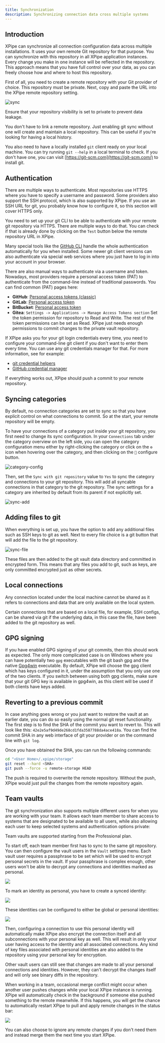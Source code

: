 ```yaml
---
title: Synchronization
description: Synchronizing connection data cross multiple systems
---
```


## Introduction

XPipe can synchronize all connection configuration data across multiple installations. It uses your own remote Git repository for that purpose. You can synchronize with this repository in all XPipe application instances. Every change you make in one instance will be reflected in the repository. This approach means that you have full control over your data, as you can freely choose how and where to host this repository.

First of all, you need to create a remote repository with your Git provider of choice. This repository must be private. Next, copy and paste the URL into the XPipe remote repository setting.

![sync](/sync.png)

<Callout type="warn">Ensure that your repository visibility is set to private to prevent data leakage.</Callout>

<Callout type="info">You don't have to link a remote repository. Just enabling git sync without one will create and maintain a local repository. This can be useful if you're looking for having a local history.</Callout>

You also need to have a locally installed `git` client ready on your local machine. You can try running `git --help` in a local terminal to check.
If you don't have one, you can visit [https://git-scm.com](https://git-scm.com/) to install git.

## Authentication

There are multiple ways to authenticate. Most repositories use HTTPS where you have to specify a username and password.
Some providers also support the SSH protocol, which is also supported by XPipe.
If you use an SSH URL for git, you probably know how to configure it, so this section will cover HTTPS only.

You need to set up your git CLI to be able to authenticate with your remote git repository via HTTPS. There are multiple ways to do that.
You can check if that is already done by clicking on the `Test` button below the remote repository URL in XPipe.

Many special tools like the [GitHub CLI](https://cli.github.com/) handle the whole authentication automatically for you when installed.
Some newer git client versions can also authenticate via special web services where you just have to log in into your account in your browser.

There are also manual ways to authenticate via a username and token.
Nowadays, most providers require a personal access token (PAT) to authenticate from the command-line instead of traditional passwords.
You can find common (PAT) pages here:
- **GitHub**: [Personal access tokens (classic)](https://github.com/settings/tokens)
- **GitLab**: [Personal access token](https://docs.gitlab.com/ee/user/profile/personal_access_tokens.html)
- **BitBucket**: [Personal access token](https://support.atlassian.com/bitbucket-cloud/docs/access-tokens/)
- **Gitea**: `Settings -> Applications -> Manage Access Tokens section`
Set the token permission for repository to Read and Write. The rest of the token permissions can be set as Read. XPipe just needs enough permissions to commit changes to the private vault repository.

If XPipe asks you for your git login credentials every time, you need to configure your command-line git client if you don't want to enter them every time.
You can use any git credentials manager for that.
For more information, see for example:
- [git credential helpers](https://git-scm.com/doc/credential-helpers)
- [GitHub credential manager](https://docs.github.com/en/get-started/getting-started-with-git/caching-your-github-credentials-in-git)

If everything works out, XPipe should push a commit to your remote repository.

## Syncing categories

By default, no connection categories are set to sync so that you have explicit control on what connections to commit.
So at the start, your remote repository will be empty.

To have your connections of a category put inside your git repository, you first need to change its sync configuration.
In your `Connections` tab under the category overview on the left side, you can open the category configuration menu either by right-clicking the category or click on the `⚙️` icon when hovering over the category, and then clicking on the `🔧` configure button.

![category-config](/images/category-config.png)

Then, set the `Sync with git repository` value to `Yes` to sync the category and connections to your git repository.
This will add all syncable connections in that category to the git repository.
The sync settings for a category are inherited by default from its parent if not explicitly set.

![sync-add](/images/sync-add.png)

## Adding files to git

When everything is set up, you have the option to add any additional files such as SSH keys to git as well.
Next to every file choice is a git button that will add the file to the git repository.

![sync-file](/sync-file.png)

These files are then added to the git vault data directory and committed in encrypted form.
This means that any files you add to git, such as keys, are only committed encrypted just as other secrets.

## Local connections

Any connection located under the local machine cannot be shared as it refers to connections and data that are only available on the local system.

Certain connections that are based on a local file, for example, SSH configs, can be shared via git if the underlying data, in this case the file, have been added to the git repository as well.

## GPG signing

If you have enabled GPG signing of your git commits, then this should work as expected. The only more complicated case is on Windows where you can have potentially two `gpg` executables with the git bash gpg and the native [Gpg4win](https://www.gpg4win.org/) executable. By default, XPipe will choose the gpg client which has keys configured in it, under the assumption that you only use one of the two clients. If you switch between using both gpg clients, make sure that your git GPG key is available in gpg4win, as this client will be used if both clients have keys added.

## Reverting to a previous commit

In case anything goes wrong or you just want to restore the vault at an earlier date, you can do so easily using the normal git reset functionality. The first step is to find the SHA of the commit you want to revert to. This will look like this: `42e2e5af9d49de268cd1fda3587788da4ace418a`. You can find the commit SHA in any web interface of git your provider or on the command line with `git log`.

Once you have obtained the SHA, you can run the following commands:

```bash
cd "<User Home>/.xpipe/storage"
git reset --hard <SHA>
git push --force -u remote-storage HEAD
```

The push is required to overwrite the remote repository. Without the push, XPipe would just pull the changes from the remote repository again.

## Team vaults

The git synchronization also supports multiple different users for when you are working with your team. It allows each team member to share access to systems that are designated to be available to all users, while also allowing each user to keep selected systems and authentication options private:

<Callout type="info">Team vaults are supported starting from the Professional plan.</Callout>

To start off, each team member first has to sync to the same git repository. You can then configure the vault users in the `Vault` settings menu. Each vault user requires a passphrase to be set which will be used to encrypt personal secrets in the vault. If your passphrase is complex enough, other users won't be able to decrypt any connections and identities marked as personal.

![](/images/team-vault.png)

To mark an identity as personal, you have to create a synced identity:

![](/images/synced-identity.png)

These identities can be configured to either be global or personal identities:

![](/images/personal-identity.png)

Then, configuring a connection to use this personal identity will automatically make XPipe also encrypt the connection itself and all subconnections with your personal key as well. This will result in only your user having access to the identity and all associated connections. Any kind of key files associated with personal identities are also added to the repository using your personal key for encryption.

<Callout type="info">Other vault users can still see that changes are made to all your personal connections and identities. However, they can't decrypt the changes itself and will only see binary diffs in the repository.</Callout>

When working in a team, occasional merge conflict might occur when another user pushes changes while your local XPipe instance is running. XPipe will automatically check in the background if someone else pushed something to the remote meanwhile. If this happens, you will get the chance to automatically restart XPipe to pull and apply remote changes in the status bar:

![](/images/resolve-conflict.png)

You can also choose to ignore any remote changes if you don't need them and instead merge them the next time you start XPipe.
